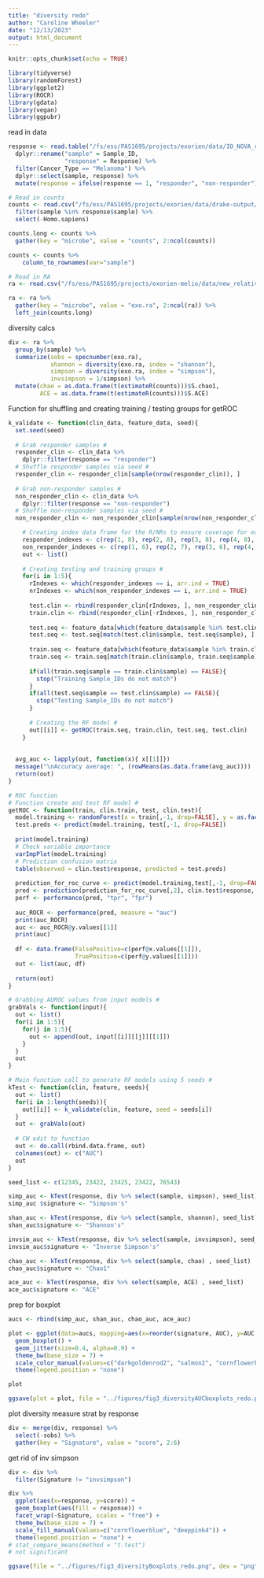 ```yaml
---
title: "diversity redo"
author: "Caroline Wheeler"
date: "12/13/2023"
output: html_document
---
```


```r
knitr::opts_chunk$set(echo = TRUE)

library(tidyverse)
library(randomForest)
library(ggplot2)
library(ROCR)
library(gdata)
library(vegan)
library(ggpubr)
```

read in data
```r
response <- read.table("/fs/ess/PAS1695/projects/exorien/data/IO_NOVA_clin.txt", header = TRUE) %>%
  dplyr::rename("sample" = Sample_ID,
                "response" = Response) %>%
  filter(Cancer_Type == "Melanoma") %>%
  dplyr::select(sample, response) %>%
  mutate(response = ifelse(response == 1, "responder", "non-responder"))

# Read in counts
counts <- read.csv("/fs/ess/PAS1695/projects/exorien/data/drake-output/2022-03-16/2022-03-16_unnormalized-microbes_humanRNAfilt.csv") %>%
  filter(sample %in% response$sample) %>%
  select(-Homo.sapiens)

counts.long <- counts %>%
  gather(key = "microbe", value = "counts", 2:ncol(counts))

counts <- counts %>%
    column_to_rownames(var="sample")

# Read in RA
ra <- read.csv("/fs/ess/PAS1695/projects/exorien-melio/data/new_relative_abundance.csv")

ra <- ra %>%
  gather(key = "microbe", value = "exo.ra", 2:ncol(ra)) %>%
  left_join(counts.long)
```

diversity calcs 
```r
div <- ra %>% 
  group_by(sample) %>%
  summarize(sobs = specnumber(exo.ra),
            shannon = diversity(exo.ra, index = "shannon"),
            simpson = diversity(exo.ra, index = "simpson"),
            invsimpson = 1/simpson) %>%
  mutate(chao = as.data.frame(t(estimateR(counts)))$S.chao1,
         ACE = as.data.frame(t(estimateR(counts)))$S.ACE)
```

Function for shuffling and creating training / testing groups for getROC 
```r
k_validate <- function(clin_data, feature_data, seed){
  set.seed(seed)
  
  # Grab responder samples #
  responder_clin <- clin_data %>%
    dplyr::filter(response == "responder")
  # Shuffle responder samples via seed #
  responder_clin <- responder_clin[sample(nrow(responder_clin)), ]
  
  # Grab non-responder samples #
  non_responder_clin <- clin_data %>%
    dplyr::filter(response == "non-responder")
  # Shuffle non-responder samples via seed #
  non_responder_clin <- non_responder_clin[sample(nrow(non_responder_clin)), ]

    # Creating index data frame for the R/NRs to ensure coverage for each group #
    responder_indexes <- c(rep(1, 8), rep(2, 8), rep(3, 8), rep(4, 8), rep(5, 7))
    non_responder_indexes <- c(rep(1, 6), rep(2, 7), rep(3, 6), rep(4, 7), rep(5, 6))
    out <- list()
    
    # Creating testing and training groups #
    for(i in 1:5){
      rIndexes <- which(responder_indexes == i, arr.ind = TRUE)
      nrIndexes <- which(non_responder_indexes == i, arr.ind = TRUE)
      
      test.clin <- rbind(responder_clin[rIndexes, ], non_responder_clin[nrIndexes, ])
      train.clin <- rbind(responder_clin[-rIndexes, ], non_responder_clin[-nrIndexes, ])
      
      test.seq <- feature_data[which(feature_data$sample %in% test.clin$sample), ]
      test.seq <- test.seq[match(test.clin$sample, test.seq$sample), ]
      
      train.seq <- feature_data[which(feature_data$sample %in% train.clin$sample), ]
      train.seq <- train.seq[match(train.clin$sample, train.seq$sample), ]
      
      if(all(train.seq$sample == train.clin$sample) == FALSE){
        stop("Training Sample_IDs do not match")
      }
      if(all(test.seq$sample == test.clin$sample) == FALSE){
        stop("Testing Sample_IDs do not match")
      }
      
      # Creating the RF model #
      out[[i]] <- getROC(train.seq, train.clin, test.seq, test.clin)
    }
  
  
  avg_auc <- lapply(out, function(x){ x[[1]]})
  message("\nAccuracy average: ", (rowMeans(as.data.frame(avg_auc))))
  return(out)
}

# ROC function
# Function create and test RF model #
getROC <- function(train, clin.train, test, clin.test){
  model.training <- randomForest(x = train[,-1, drop=FALSE], y = as.factor(clin.train$response))
  test.preds <- predict(model.training, test[,-1, drop=FALSE])
  
  print(model.training)
  # Check variable importance
  varImpPlot(model.training)
  # Prediction confusion matrix
  table(observed = clin.test$response, predicted = test.preds)
  
  prediction_for_roc_curve <- predict(model.training,test[,-1, drop=FALSE],type="prob")
  pred <- prediction(prediction_for_roc_curve[,2], clin.test$response, label.ordering = c("non-responder", "responder"))
  perf <- performance(pred, "tpr", "fpr")
  
  auc_ROCR <- performance(pred, measure = "auc")
  print(auc_ROCR)
  auc <- auc_ROCR@y.values[[1]]
  print(auc)
  
  df <- data.frame(FalsePositive=c(perf@x.values[[1]]),
                   TruePositive=c(perf@y.values[[1]]))
  out <- list(auc, df)
  
  return(out)
}

# Grabbing AUROC values from input models #
grabVals <- function(input){
  out <- list()
  for(i in 1:5){
    for(j in 1:5){
      out <- append(out, input[[i]][[j]][[1]])
    }
  }
  out
}

# Main function call to generate RF models using 5 seeds #
kTest <- function(clin, feature, seeds){
  out <- list()
  for(i in 1:length(seeds)){
    out[[i]] <- k_validate(clin, feature, seed = seeds[i])
  }
  out <- grabVals(out)
  
  # CW edit to function 
  out <- do.call(rbind.data.frame, out)
  colnames(out) <- c("AUC")
  out
}
```

```r
seed_list <- c(12345, 23422, 23425, 23422, 76543)
```

```r
simp_auc <- kTest(response, div %>% select(sample, simpson), seed_list)
simp_auc $signature <- "Simpson's"

shan_auc <- kTest(response, div %>% select(sample, shannon), seed_list)
shan_auc$signature <- "Shannon's"

invsim_auc <- kTest(response, div %>% select(sample, invsimpson), seed_list)
invsim_auc$signature <- "Inverse Simpson's"

chao_auc <- kTest(response, div %>% select(sample, chao) , seed_list)
chao_auc$signature <- "Chao1"

ace_auc <- kTest(response, div %>% select(sample, ACE) , seed_list)
ace_auc$signature <- "ACE"
```

prep for boxplot
```r
aucs <- rbind(simp_auc, shan_auc, chao_auc, ace_auc)
```

```r
plot <- ggplot(data=aucs, mapping=aes(x=reorder(signature, AUC), y=AUC, col=signature)) +
  geom_boxplot() +
  geom_jitter(size=0.4, alpha=0.9) +
  theme_bw(base_size = 7) +
  scale_color_manual(values=c("darkgoldenrod2", "salmon2", "cornflowerblue", "deeppink4")) +
  theme(legend.position = "none")

plot

ggsave(plot = plot, file = "../figures/fig3_diversityAUCboxplots_redo.png", dev = "png", width = 3, height = 4, dpi = 400)
```

plot diversity measure strat by response 
```r
div <- merge(div, response) %>%
  select(-sobs) %>%
  gather(key = "Signature", value = "score", 2:6)
```

get rid of inv simpson
```r
div <- div %>%
  filter(Signature != "invsimpson")
```


```r
div %>%
  ggplot(aes(x=response, y=score)) +
  geom_boxplot(aes(fill = response)) + 
  facet_wrap(~Signature, scales = "free") + 
  theme_bw(base_size = 7) +
  scale_fill_manual(values=c("cornflowerblue", "deeppink4")) +
  theme(legend.position = "none") +
# stat_compare_means(method = "t.test")
# not significant

ggsave(file = "../figures/fig3_diversityBoxplots_redo.png", dev = "png", width = 3, height = 4, dpi = 400)
```